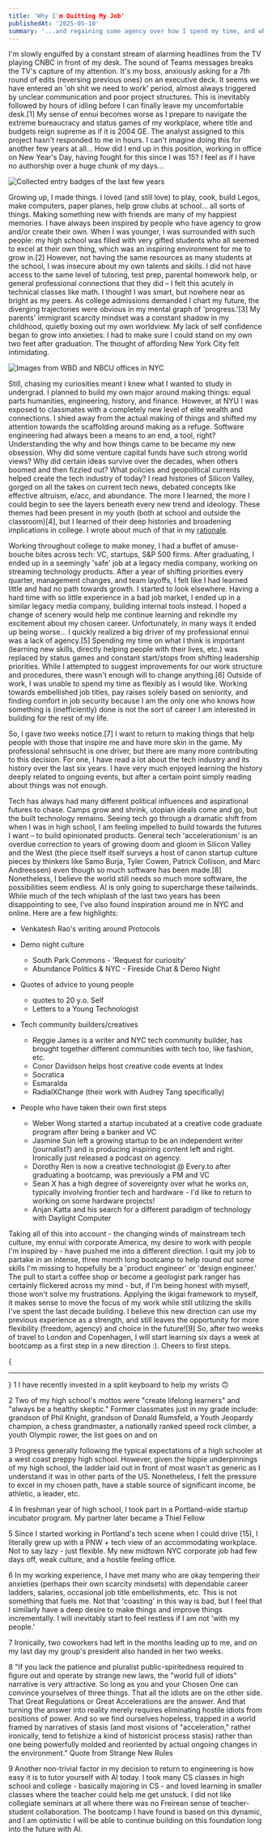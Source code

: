 ```yaml
---
title: 'Why I'm Quitting My Job'
publishedAt: '2025-05-10'
summary: '...and regaining some agency over how I spend my time, and what I'm working towards.'
---
```


I'm slowly engulfed by a constant stream of alarming headlines from the TV playing CNBC in front of my desk. The sound of Teams messages breaks the TV's capture of my attention. It's my boss, anxiously asking for a 7th round of edits (reversing previous ones) on an executive deck. It seems we have entered an 'oh shit we need to work' period, almost always triggered by unclear communication and poor project structures. This is inevitably followed by hours of idling before I can finally leave my uncomfortable desk.[1] My sense of ennui becomes worse as I prepare to navigate the extreme bureaucracy and status games of my workplace, where title and budgets reign supreme as if it is 2004 GE. The analyst assigned to this project hasn't responded to me in hours. I can't imagine doing this for another few years at all… How did I end up in this position, working in office on New Year's Day, having fought for this since I was 15? I feel as if I have no authorship over a huge chunk of my days…

![Collected entry badges of the last few years](https://substackcdn.com/image/fetch/w_1456,c_limit,f_webp,q_auto:good,fl_progressive:steep/https%3A%2F%2Fsubstack-post-media.s3.amazonaws.com%2Fpublic%2Fimages%2F152b2e6b-39e4-402c-ad5a-9337e6cf4018_3923x2720.jpeg)

Growing up, I made things. I loved (and still love) to play, cook, build Legos, make computers, paper planes, help grow clubs at school… all sorts of things. Making something new with friends are many of my happiest memories. I have always been inspired by people who have agency to grow and/or create their own. When I was younger, I was surrounded with such people: my high school was filled with very gifted students who all seemed to excel at their own thing, which was an inspiring environment for me to grow in.[2] However, not having the same resources as many students at the school, I was insecure about my own talents and skills. I did not have access to the same level of tutoring, test prep, parental homework help, or general professional connections that they did – I felt this acutely in technical classes like math. I thought I was smart, but nowhere near as bright as my peers. As college admissions demanded I chart my future, the diverging trajectories were obvious in my mental graph of 'progress.'[3] My parents' immigrant scarcity mindset was a constant shadow in my childhood, quietly boxing out my own worldview. My lack of self confidence began to grow into anxieties: I had to make sure I could stand on my own two feet after graduation. The thought of affording New York City felt intimidating.

![Images from WBD and NBCU offices in NYC](https://substackcdn.com/image/fetch/f_auto,q_auto:good,fl_progressive:steep/https%3A%2F%2Fsubstack-post-media.s3.amazonaws.com%2Fpublic%2Fimages%2Ff5218a24-7a8e-44fa-a342-1197834a22cf_2500x1000.png)

Still, chasing my curiosities meant I knew what I wanted to study in undergrad. I planned to build my own major around making things: equal parts humanities, engineering, history, and finance. However, at NYU I was exposed to classmates with a completely new level of elite wealth and connections. I shied away from the actual making of things and shifted my attention towards the scaffolding around making as a refuge. Software engineering had always been a means to an end, a tool, right? Understanding the why and how things came to be became my new obsession. Why did some venture capital funds have such strong world views? Why did certain ideas survive over the decades, when others boomed and then fizzled out? What policies and geopolitical currents helped create the tech industry of today? I read histories of Silicon Valley, gorged on all the takes on current tech news, debated concepts like effective altruism, e/acc, and abundance. The more I learned, the more I could begin to see the layers beneath every new trend and ideology. These themes had been present in my youth (both at school and outside the classroom)[4], but I learned of their deep histories and broadening implications in college. I wrote about much of that in my [rationale](https://andreisthoughts.substack.com/p/proposing-a-new-ethics-for-human).

Working throughout college to make money, I had a buffet of amuse-bouche bites across tech: VC, startups, S&P 500 firms. After graduating, I ended up in a seemingly 'safe' job at a legacy media company, working on streaming technology products. After a year of shifting priorities every quarter, management changes, and team layoffs, I felt like I had learned little and had no path towards growth. I started to look elsewhere. Having a hard time with so little experience in a bad job market, I ended up in a similar legacy media company, building internal tools instead. I hoped a change of scenery would help me continue learning and rekindle my excitement about my chosen career. Unfortunately, in many ways it ended up being worse… I quickly realized a big driver of my professional ennui was a lack of agency.[5] Spending my time on what I think is important (learning new skills, directly helping people with their lives, etc.) was replaced by status games and constant start/stops from shifting leadership priorities. While I attempted to suggest improvements for our work structure and procedures, there wasn't enough will to change anything.[6] Outside of work, I was unable to spend my time as flexibly as I would like. Working towards embellished job titles, pay raises solely based on seniority, and finding comfort in job security because I am the only one who knows how something is (inefficiently) done is not the sort of career I am interested in building for the rest of my life.

So, I gave two weeks notice.[7] I want to return to making things that help people with those that inspire me and have more skin in the game. My professional sehnsucht is one driver, but there are many more contributing to this decision. For one, I have read a lot about the tech industry and its history over the last six years. I have very much enjoyed learning the history deeply related to ongoing events, but after a certain point simply reading about things was not enough.

Tech has always had many different political influences and aspirational futures to chase. Camps grow and shrink, utopian ideals come and go, but the built technology remains. Seeing tech go through a dramatic shift from when I was in high school, I am feeling impelled to build towards the futures I want – to build opinionated products. General tech 'accelerationism' is an overdue correction to years of growing doom and gloom in Silicon Valley and the West (the piece itself itself surveys a host of canon startup culture pieces by thinkers like Samo Burja, Tyler Cowen, Patrick Collison, and Marc Andreessen) even though so much software has been made.[8] Nonetheless, I believe the world still needs so much more software, the possibilities seem endless. AI is only going to supercharge these tailwinds. While much of the tech whiplash of the last two years has been disappointing to see, I've also found inspiration around me in NYC and online. Here are a few highlights:

- Venkatesh Rao's writing around Protocols
- Demo night culture

  - South Park Commons - 'Request for curiosity'
  - Abundance Politics & NYC - Fireside Chat & Demo Night

- Quotes of advice to young people

  - quotes to 20 y.o. Self
  - Letters to a Young Technologist

- Tech community builders/creatives

  - Reggie James is a writer and NYC tech community builder, has brought together different communities with tech too, like fashion, etc.
  - Conor Davidson helps host creative code events at Index
  - Socratica
  - Esmaralda
  - RadialXChange (their work with Audrey Tang specifically)

- People who have taken their own first steps
  - Weber Wong started a startup incubated at a creative code graduate program after being a banker and VC
  - Jasmine Sun left a growing startup to be an independent writer (journalist?) and is producing inspiring content left and right. Ironically just released a podcast on agency.
  - Dorothy Ren is now a creative technologist @ Every.to after graduating a bootcamp, was previously a PM and VC
  - Sean X has a high degree of sovereignty over what he works on, typically involving frontier tech and hardware - I'd like to return to working on some hardware projects!
  - Anjan Katta and his search for a different paradigm of technology with Daylight Computer

Taking all of this into account - the changing winds of mainstream tech culture, my ennui with corporate America, my desire to work with people I'm inspired by - have pushed me into a different direction. I quit my job to partake in an intense, three month long bootcamp to help round out some skills I'm missing to hopefully be a 'product engineer' or 'design engineer.' The pull to start a coffee shop or become a geologist park ranger has certainly flickered across my mind - but, if I'm being honest with myself, those won't solve my frustrations. Applying the ikigai framework to myself, it makes sense to move the focus of my work while still utilizing the skills I've spent the last decade building. I believe this new direction can use my previous experience as a strength, and still leaves the opportunity for more flexibility (freedom, agency) and choice in the future![9] So, after two weeks of travel to London and Copenhagen, I will start learning six days a week at bootcamp as a first step in a new direction :). Cheers to first steps.

{<hr />}
1 I have recently invested in a split keyboard to help my wrists 🙃

2 Two of my high school's mottos were "create lifelong learners" and "always be a healthy skeptic." Former classmates just in my grade include: grandson of Phil Knight, grandson of Donald Rumsfeld, a Youth Jeopardy champion, a chess grandmaster, a nationally ranked speed rock climber, a youth Olympic rower, the list goes on and on

3 Progress generally following the typical expectations of a high schooler at a west coast preppy high school. However, given the hippie underpinnings of my high school, the ladder laid out in front of most wasn't as generic as I understand it was in other parts of the US. Nonetheless, I felt the pressure to excel in my chosen path, have a stable source of significant income, be athletic, a leader, etc.

4 In freshman year of high school, I took part in a Portland-wide startup incubator program. My partner later became a Thiel Fellow

5 Since I started working in Portland's tech scene when I could drive (15), I literally grew up with a PNW + tech view of an accommodating workplace. Not to say lazy - just flexible. My new midtown NYC corporate job had few days off, weak culture, and a hostile feeling office.

6 In my working experience, I have met many who are okay tempering their anxieties (perhaps their own scarcity mindsets) with dependable career ladders, salaries, occasional job title embellishments, etc. This is not something that fuels me. Not that 'coasting' in this way is bad, but I feel that I similarly have a deep desire to make things and improve things incrementally. I will inevitably start to feel restless if I am not 'with my people.'

7 Ironically, two coworkers had left in the months leading up to me, and on my last day my group's president also handed in her two weeks.

8 "If you lack the patience and pluralist public-spiritedness required to figure out and operate by strange new laws, the "world full of idiots" narrative is very attractive. So long as you and your Chosen One can convince yourselves of three things. That all the idiots are on the other side. That Great Regulations or Great Accelerations are the answer. And that turning the answer into reality merely requires eliminating hostile idiots from positions of power. And so we find ourselves hopeless, trapped in a world framed by narratives of stasis (and most visions of "acceleration," rather ironically, tend to fetishize a kind of historicist process stasis) rather than one being powerfully molded and reoriented by actual ongoing changes in the environment." Quote from Strange New Rules

9 Another non-trivial factor in my decision to return to engineering is how easy it is to tutor yourself with AI today. I took many CS classes in high school and college - basically majoring in CS - and loved learning in smaller classes where the teacher could help me get unstuck. I did not like collegiate seminars at all where there was no Freirean sense of teacher-student collaboration. The bootcamp I have found is based on this dynamic, and I am optimistic I will be able to continue building on this foundation long into the future with AI.
